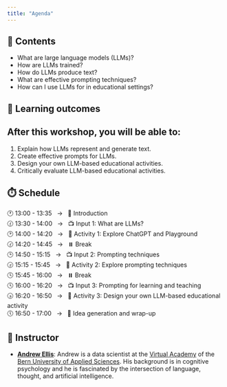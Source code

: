 ```yaml
---
title: "Agenda"
---
```

<!-- In this workshop, we will investigate how Large Language Models (LLMs) are trained, how they produce text, and what they are capable of. We will also discuss similarities and differences between LLMs and human thought processes. As LLMs become increasingly human-like in their performance, it is important to develop effective ways to describe their behaviour. We will discuss high-level concepts that allow us think about LLMs without falling into the trap of anthropomorphism. -->
<!-- TODO: fix schedule -->

## 📖 Contents

- What are large language models (LLMs)?
- How are LLMs trained?
- How do LLMs produce text?
- What are effective prompting techniques?
- How can I use LLMs for in educational settings?


## 🎯 Learning outcomes
:::{.callout-tip}
## After this workshop, you will be able to:

1) Explain how LLMs represent and generate text.
2) Create effective prompts for LLMs.
3) Design your own LLM-based educational activities.
4) Critically evaluate LLM-based educational activities.
:::

## ⏱️ Schedule

🕐 13:00 - 13:35 &nbsp;&nbsp;→&nbsp;&nbsp; 💬 Introduction <br>
🕜 13:30 - 14:00 &nbsp;&nbsp;→&nbsp;&nbsp; 📺 Input 1: What are LLMs? <br>
🕑 14:00 - 14:20 &nbsp;&nbsp;→&nbsp;&nbsp; 💼 Activity 1: Explore ChatGPT and Playground <br>
🕝 14:20 - 14:45 &nbsp;&nbsp;→&nbsp;&nbsp; ⏸️ Break <br>
🕒 14:50 - 15:15 &nbsp;&nbsp;→&nbsp;&nbsp; 📺 Input 2: Prompting techniques <br>
🕞 15:15 - 15:45 &nbsp;&nbsp;→&nbsp;&nbsp; 💼 Activity 2: Explore prompting techniques <br>
🕓 15:45 - 16:00 &nbsp;&nbsp;→&nbsp;&nbsp; ⏸️ Break <br>
🕓 16:00 - 16:20 &nbsp;&nbsp;→&nbsp;&nbsp; 📺 Input 3: Prompting for learning and teaching <br>
🕟 16:20 - 16:50 &nbsp;&nbsp;→&nbsp;&nbsp; 💼 Activity 3: Design your own LLM-based educational activity <br>
🕔 16:50 - 17:00 &nbsp;&nbsp;→&nbsp;&nbsp; 💬 Idea generation and wrap-up


## 🙋 Instructor

- [**Andrew Ellis**](https://www.bfh.ch/en/about-bfh/people/a3xvoqozosua/): Andrew is a data scientist at the [Virtual Academy](https://virtuelleakademie.ch/) of the [Bern University of Applied Sciences](https://www.bfh.ch/). His background is in cognitive psychology and he is fascinated by the intersection of language, thought, and artificial intelligence.


